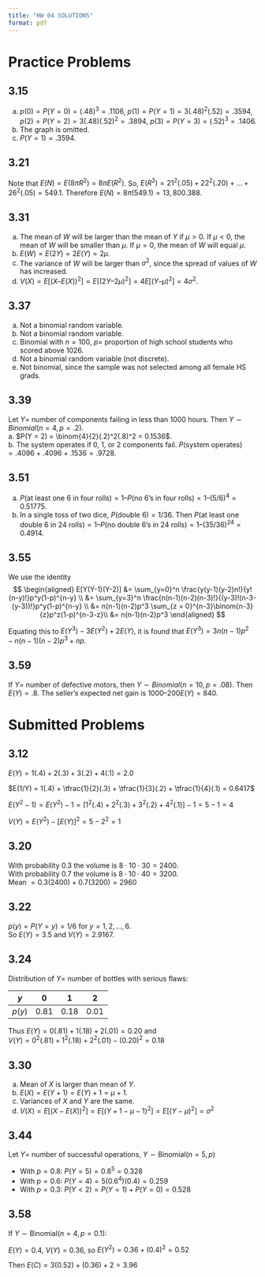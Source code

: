 ```yaml
---
title: "HW 04 SOLUTIONS"
format: pdf
---
```


# Practice Problems

## 3.15

a. $p(0) = P(Y = 0) = (.48)^3 = .1106$, $p(1) = P(Y = 1) = 3(.48)^2(.52) = .3594$, $p(2) = P(Y = 2) = 3(.48)(.52)^2 = .3894$, $p(3) = P(Y = 3) = (.52)^3 = .1406$.  
b. The graph is omitted.  
c. $P(Y = 1) = .3594$.  

## 3.21

Note that $E(N) = E(8\pi R^2) = 8\pi E(R^2)$. So, $E(R^2) = 21^2(.05) + 22^2(.20) + \dots + 26^2(.05) = 549.1$. Therefore $E(N) = 8\pi(549.1) = 13{,}800.388$.  

## 3.31

a. The mean of $W$ will be larger than the mean of $Y$ if $\mu > 0$. If $\mu < 0$, the mean of $W$ will be smaller than $\mu$. If $\mu = 0$, the mean of $W$ will equal $\mu$.  
b. $E(W) = E(2Y) = 2E(Y) = 2\mu$.  
c. The variance of $W$ will be larger than $\sigma^2$, since the spread of values of $W$ has increased.  
d. $V(X) = E[(X – E(X))^2] = E[(2Y – 2\mu)^2] = 4E[(Y – \mu)^2] = 4\sigma^2$.  

## 3.37

a. Not a binomial random variable.  
b. Not a binomial random variable.  
c. Binomial with $n = 100$, $p =$ proportion of high school students who scored above 1026.  
d. Not a binomial random variable (not discrete).  
e. Not binomial, since the sample was not selected among all female HS grads.  

## 3.39

Let $Y =$ number of components failing in less than 1000 hours. Then $Y \sim Binomial(n=4, p=.2)$.  
a. $P(Y = 2) = \binom{4}{2}(.2)^2(.8)^2 = 0.1536$.  
b. The system operates if 0, 1, or 2 components fail. $P(\text{system operates}) = .4096 + .4096 + .1536 = .9728$.  

## 3.51

a. $P(\text{at least one 6 in four rolls}) = 1 – P(\text{no 6’s in four rolls}) = 1 – (5/6)^4 = 0.51775$.  
b. In a single toss of two dice, $P(\text{double 6}) = 1/36$. Then $P(\text{at least one double 6 in 24 rolls}) = 1 – P(\text{no double 6’s in 24 rolls}) = 1 – (35/36)^{24} = 0.4914$.  

## 3.55

We use the identity  
$$
\begin{aligned}
E[Y(Y-1)(Y-2)] &= \sum_{y=0}^n \frac{y(y-1)(y-2)n!}{y!(n-y)!}p^y(1-p)^{n-y} \\
&= \sum_{y=3}^n \frac{n(n-1)(n-2)(n-3)!}{(y-3)!(n-3-(y-3))!}p^y(1-p)^{n-y} \\
&= n(n-1)(n-2)p^3 \sum_{z = 0}^{n-3}\binom{n-3}{z}p^z(1-p)^{n-3-z}\\
&= n(n-1)(n-2)p^3
\end{aligned}
$$  

Equating this to $E(Y^3) - 3E(Y^2) + 2E(Y),$ it is found that $E(Y^3) = 3n(n-1)p^2-n(n-1)(n-2)p^3 + np$.
 

## 3.59

If $Y =$ number of defective motors, then $Y \sim Binomial(n=10, p=.08)$. Then $E(Y) = .8$. The seller’s expected net gain is $1000 – 200E(Y) = 840$.  

# Submitted Problems

## 3.12

$E(Y) = 1(.4) + 2(.3) + 3(.2) + 4(.1) = 2.0$  

$E(1/Y) = 1(.4) + \tfrac{1}{2}(.3) + \tfrac{1}{3}(.2) + \tfrac{1}{4}(.1) = 0.6417$  

$E(Y^2 - 1) = E(Y^2) - 1 = [1^2(.4) + 2^2(.3) + 3^2(.2) + 4^2(.1)] - 1 = 5 - 1 = 4$  

$V(Y) = E(Y^2) - [E(Y)]^2 = 5 - 2^2 = 1$



## 3.20

With probability $0.3$ the volume is $8 \cdot 10 \cdot 30 = 2400$.  
With probability $0.7$ the volume is $8 \cdot 10 \cdot 40 = 3200$.  
Mean $= 0.3(2400) + 0.7(3200) = 2960$


## 3.22

$p(y) = P(Y=y) = 1/6$ for $y=1,2,\dots,6$.  
So $E(Y) = 3.5$ and $V(Y) = 2.9167$.



## 3.24

Distribution of $Y =$ number of bottles with serious flaws:  

| $y$ | 0   | 1   | 2   |
|-----|-----|-----|-----|
| $p(y)$ | 0.81 | 0.18 | 0.01 |

Thus $E(Y) = 0(.81) + 1(.18) + 2(.01) = 0.20$ and  
$V(Y) = 0^2(.81) + 1^2(.18) + 2^2(.01) - (0.20)^2 = 0.18$


## 3.30

a. Mean of $X$ is larger than mean of $Y$.  
b. $E(X) = E(Y+1) = E(Y)+1 = \mu+1$.  
c. Variances of $X$ and $Y$ are the same.  
d. $V(X) = E[(X-E(X))^2] = E[(Y + 1 - \mu - 1)^2] = E[(Y-\mu)^2] = \sigma^2$


## 3.44

Let $Y =$ number of successful operations, $Y \sim \text{Binomial}(n=5,p)$  

- With $p=0.8$: $P(Y=5) = 0.8^5 = 0.328$  
- With $p=0.6$: $P(Y=4) = 5(0.6^4)(0.4) = 0.259$  
- With $p=0.3$: $P(Y<2) = P(Y=1)+P(Y=0) = 0.528$

## 3.58

If $Y \sim \text{Binomial}(n=4,p=0.1)$:  

$E(Y) = 0.4$, $V(Y) = 0.36$, so $E(Y^2) = 0.36 + (0.4)^2 = 0.52$  

Then $E(C) = 3(0.52) + (0.36) + 2 = 3.96$
